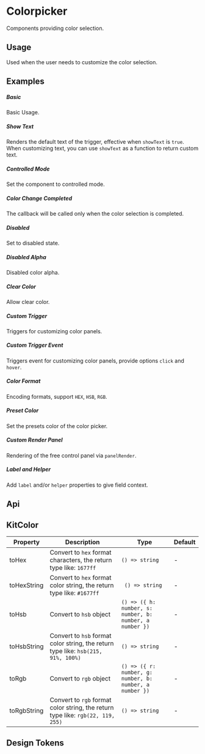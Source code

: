 
<Meta of={KitColorPickerStories} />

<style></style>

# Colorpicker

Components providing color selection.

## Usage

Used when the user needs to customize the color selection.

## Examples

##### Basic

Basic Usage.

<CustomCanvas content={Exemples.Basic} source={Sources.Basic} id="colorpicker-basic" />

##### Show Text

Renders the default text of the trigger, effective when `showText` is `true`. When customizing text, you can use `showText` as a function to return custom text.

<CustomCanvas content={Exemples.ShowText} source={Sources.ShowText} id="colorpicker-showtext" />

##### Controlled Mode

Set the component to controlled mode.

<CustomCanvas content={Exemples.Controlled} source={Sources.Controlled} id="colorpicker-controlled" />

##### Color Change Completed

The callback will be called only when the color selection is completed.

<CustomCanvas content={Exemples.ChangeCompleted} source={Sources.ChangeCompleted} id="colorpicker-changecompleted" />

##### Disabled

Set to disabled state.

<CustomCanvas content={Exemples.Disabled} source={Sources.Disabled} id="colorpicker-disabled" />

##### Disabled Alpha

Disabled color alpha.

<CustomCanvas content={Exemples.DisabledAlpha} source={Sources.DisabledAlpha} id="colorpicker-disabledalpha" />

##### Clear Color

Allow clear color.

<CustomCanvas content={Exemples.ClearColor} source={Sources.ClearColor} id="colorpicker-clearcolor" />

##### Custom Trigger

Triggers for customizing color panels.

<CustomCanvas content={Exemples.CustomTrigger} source={Sources.CustomTrigger} id="colorpicker-customtrigger" />

##### Custom Trigger Event

Triggers event for customizing color panels, provide options `click` and `hover`.

<CustomCanvas content={Exemples.CustomTriggerEvent} source={Sources.CustomTriggerEvent} id="colorpicker-customtriggerevent" />

##### Color Format

Encoding formats, support `HEX`, `HSB`, `RGB`.

<CustomCanvas content={Exemples.ColorFormat} source={Sources.ColorFormat} id="colorpicker-colorformat" />

##### Preset Color

Set the presets color of the color picker.

<CustomCanvas content={Exemples.PresetColor} source={Sources.PresetColor} id="colorpicker-presetcolor" />

##### Custom Render Panel

Rendering of the free control panel via `panelRender`.

<CustomCanvas content={Exemples.CustomPanel} source={Sources.CustomPanel} id="colorpicker-custompanel" />

##### Label and Helper

Add `label` and/or `helper` properties to give field context.

<CustomCanvas content={Exemples.Wrapper} source={Sources.Wrapper} id="colorpicker-wrapper" />

## Api

<Canvas of={KitColorPickerStories.Api} />


<Controls of={KitColorPickerStories.Api} />

## KitColor

| Property | Description | Type | Default |
| - | - | - | - |
| toHex  | Convert to `hex` format characters, the return type like: `1677ff` | `() => string` | -
| toHexString  | Convert to `hex` format color string, the return type like: `#1677ff` |` () => string` | -
| toHsb | Convert to `hsb` object | `() => ({ h: number, s: number, b: number, a number })` | -
| toHsbString | Convert to `hsb` format color string, the return type like: `hsb(215, 91%, 100%)` | `() => string` | -
| toRgb | Convert to `rgb` object	 | `() => ({ r: number, g: number, b: number, a number })` | -
| toRgbString | Convert to `rgb` format color string, the return type like: `rgb(22, 119, 255)`	| `() => string` | -


## Design Tokens

<DesignTokens path="components.ColorPicker" tokens={fields?.components?.ColorPicker} />